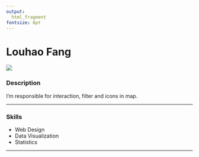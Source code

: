 ```yaml
---
output: 
  html_fragment
fontsize: 8pt
---
```


# Louhao Fang

<!-- personal description -->
<div class="col2">
<img class="photo" src="img/myFrog.png"/>

<div class="description">

### Description

I'm responsible for interaction, filter and icons in map.

***

### Skills

* Web Design
* Data Visualization
* Statistics

***

</div>

<div align='right'>
  <a href="https://www.linkedin.com/in/louhao-fang-b95882247/"> 
    <i class="fa fa-linkedin" style='font-size:20px; margin: 0px 5px'></i>
  </a>
  <a href="https://github.com/Fanglouhao"> 
    <i class="fa fa-github" style='font-size:20px; margin: 0px 5px'></i>
  </a>
</div>

</div>